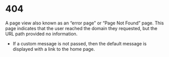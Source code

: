 
<Meta title="Pages/404/Intro" />

# 404

A page view also known as an “error page” or “Page Not Found” page. This page indicates that the user reached the domain they requested, but the URL path provided no information.

- If a custom message is not passed, then the default message is displayed with a link to the home page.

<Story id="pages-404-component--four-o-four" />
